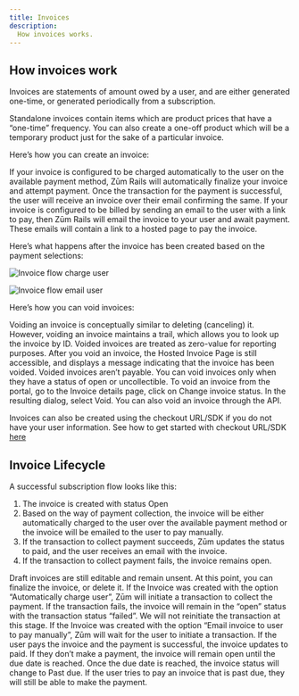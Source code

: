 ```yaml
---
title: Invoices
description:
  How invoices works.
---
```


## How invoices work

Invoices are statements of amount owed by a user, and are either generated one-time, or generated periodically from a subscription.

Standalone invoices contain items which are product prices that have a “one-time” frequency. You can also create a one-off product which will be a temporary product just for the sake of a particular invoice. 

Here’s how you can create an invoice:

If your invoice is configured to be charged automatically to the user on the available payment method, Zūm Rails will automatically finalize your invoice and attempt payment. 
Once the transaction for the payment is successful, the user will receive an invoice over their email confirming the same. 
If your invoice is configured to be billed by sending an email to the user with a link to pay, then Zūm Rails will email the invoice to your user and await payment. These emails will contain a link to a hosted page to pay the invoice. 

Here’s what happens after the invoice has been created based on the payment selections:

![Invoice flow charge user](/img/docs/diagrams/flows/flow6.png)

![Invoice flow email user](/img/docs/diagrams/flows/flow7.png)

<a name="void">Here’s how you can void invoices:</a>

Voiding an invoice is conceptually similar to deleting (canceling) it. 
However, voiding an invoice maintains a trail, which allows you to look up the invoice by ID. Voided invoices are treated as zero-value for reporting purposes. 
After you void an invoice, the Hosted Invoice Page is still accessible, and displays a message indicating that the invoice has been voided. Voided invoices aren’t payable. 
You can void invoices only when they have a status of open or uncollectible. To void an invoice from the portal, go to the Invoice details page, click on Change invoice status. In the resulting dialog, select Void. 
You can also void an invoice through the API. 

Invoices can also be created using the checkout URL/SDK if you do not have your user information. See how to get started with checkout URL/SDK [here](../ways-to-integrate/zum-connect)

## Invoice Lifecycle
A successful subscription flow looks like this:
 1. The invoice is created with status Open
 2. Based on the way of payment collection, the invoice will be either automatically charged to the user over the available payment method or the invoice will be emailed to the user to pay manually.
 3. If the transaction to collect payment succeeds, Zūm updates the status to paid, and the user receives an email with the invoice. 
 4. If the transaction to collect payment fails, the invoice remains open.

Draft invoices are still editable and remain unsent. At this point, you can finalize the invoice, or delete it.
If the Invoice was created with the option “Automatically charge user”, Zūm will initiate a transaction to collect the payment. If the transaction fails, the invoice will remain in the “open” status with the transaction status “failed”. We will not reinitiate the transaction at this stage. 
If the Invoice was created with the option “Email invoice to user to pay manually”, Zūm will wait for the user to initiate a transaction. 
If the user pays the invoice and the payment is successful, the invoice updates to paid. If they don’t make a payment, the invoice will remain open until the due date is reached. Once the due date is reached, the invoice status will change to Past due. If the user tries to pay an invoice that is past due, they will still be able to make the payment. 
